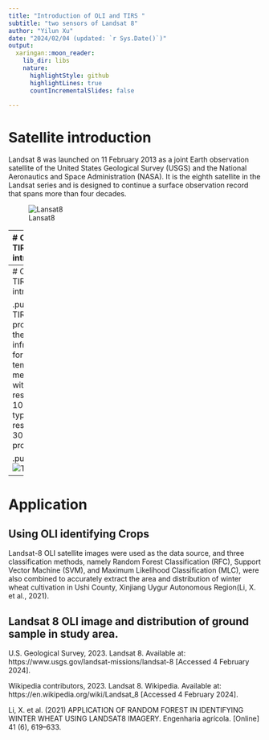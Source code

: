 ```yaml
---
title: "Introduction of OLI and TIRS "
subtitle: "two sensors of Landsat 8"
author: "Yilun Xu"
date: "2024/02/04 (updated: `r Sys.Date()`)"
output:
  xaringan::moon_reader:
    lib_dir: libs
    nature:
      highlightStyle: github
      highlightLines: true
      countIncrementalSlides: false

---
```


# Satellite introduction


 Landsat 8 was launched on 11 February 2013 as a joint Earth observation satellite of the United States Geological Survey (USGS) and the National Aeronautics and Space Administration (NASA). It is the eighth satellite in the Landsat series and is designed to continue a surface observation record that spans more than four decades.


![Lansat8]('img/Landsat8.jpg')

---
# OLI and TIRS introduction

Landsat 8 carries two primary sensors: the Operational Land Imager (OLI) and the Thermal Infrared Sensor (TIRS).

.pull-left[
  The OLI sensor provides nine spectral bands, including a coastal/aerosol band, three visible bands, a near-infrared band, two short-wave infrared bands, and a panoramic band with a spatial resolution of 30 m and a panoramic band of 15 m.
]

.pull-right[
  ![OLI]('img/OLI.jpg')
]

---
# OLI and TIRS introduction

.pull-left[
  The TIRS sensor provides two thermal infrared bands for surface temperature measurements with a spatial resolution of 100 m, but is typically resampled to 30 m in data processing.
]


.pull-right[
  ![TIRS]('img/TIRS.jpg')
]

---
# Application

## Using OLI identifying Crops

Landsat-8 OLI satellite images were used as the data source, and three classification methods, namely Random Forest Classification (RFC), Support Vector Machine (SVM), and Maximum Likelihood Classification (MLC), were also combined to accurately extract the area and distribution of winter wheat cultivation in Ushi County, Xinjiang Uygur Autonomous Region(Li, X. et al., 2021).

Landsat 8 OLI image and distribution of ground sample in study area.
---

U.S. Geological Survey, 2023. Landsat 8. Available at: https://www.usgs.gov/landsat-missions/landsat-8 [Accessed 4 February 2024].

Wikipedia contributors, 2023. Landsat 8. Wikipedia. Available at: https://en.wikipedia.org/wiki/Landsat_8 [Accessed 4 February 2024].

Li, X. et al. (2021) APPLICATION OF RANDOM FOREST IN IDENTIFYING WINTER WHEAT USING LANDSAT8 IMAGERY. Engenharia agrícola. [Online] 41 (6), 619–633.

